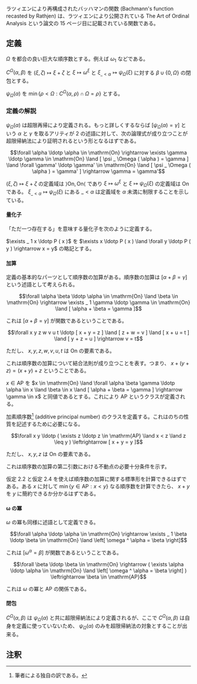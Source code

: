 ラツィエンにより再構成されたバッハマンの関数 (Bachmann's function recasted by Rathjen) は、ラツィエンにより公開されている The Art of Ordinal Analysis という論文の 15 ページ目に記載されている関数である。

== 定義 ==

\( \Omega \) を都合の良い巨大な順序数とする。例えば \( \omega _ 1 \) などである。

\( C ^ \Omega ( \alpha, \beta ) \) を \( ( \xi, \zeta ) \mapsto \xi + \zeta \) と \( \xi \mapsto \omega ^ \xi \) と \( \xi _ { \_ < \alpha } \mapsto \psi _ \Omega ( \xi ) \) に対する \( \beta \cup \{ 0, \Omega \} \) の閉包とする。

\( \psi _ \Omega ( \alpha ) \) を \( \min \{ \rho < \Omega : C ^ \Omega ( \alpha, \rho ) \cap \Omega = \rho \} \) とする。

=== 定義の解説 ===

\( \psi _ \Omega ( \alpha ) \) は超限再帰により定義される。もっと詳しくするならば \( [ \psi _ \Omega ( \alpha ) = \gamma ] \) という \( \alpha \) と \( \gamma \) を取るアリティが 2 の述語に対して、次の論理式が成り立つことが超限帰納法により証明されるという形となるはずである。

\[ \forall \alpha \ldotp \alpha \in \mathrm{On} \rightarrow \exists \gamma \ldotp \gamma \in \mathrm{On} \land [ \psi _ \Omega ( \alpha ) = \gamma ] \land \forall \gamma' \ldotp \gamma' \in \mathrm{On} \land [ \psi _ \Omega ( \alpha ) = \gamma' ] \rightarrow \gamma = \gamma' \]

\( ( \xi, \zeta ) \mapsto \xi + \zeta \) の定義域は \( \rangle \mathrm{On}, \mathrm{On} \langle \) であり \( \xi \mapsto \omega ^ \xi \) と \( \xi \mapsto \psi _ \Omega ( \xi ) \) の定義域は \( \mathrm{On} \) である。 \( \xi _ { \_ < \alpha } \mapsto \psi _ \Omega ( \xi ) \) にある \( \_ < \alpha \) は定義域を \( \alpha \) 未満に制限することを示している。

==== 量化子 ====

「ただ一つ存在する」を意味する量化子を次のように定義する。

{{User:Hexirp/bxu|定義 1.1}}
\( \exists _ 1 x \ldotp P ( x ) \) を \( \exists x \ldotp P ( x ) \land \forall y \ldotp P ( y ) \rightarrow x = y \) の略記とする。
{{User:Hexirp/bxl}}

==== 加算 ====

定義の基本的なパーツとして順序数の加算がある。順序数の加算は \( [ \alpha + \beta = \gamma ] \) という述語として考えられる。

{{User:Hexirp/bxu|仮定 2.1}}
\[ \forall \alpha \beta \ldotp \alpha \in \mathrm{On} \land \beta \in \mathrm{On} \rightarrow \exists _ 1 \gamma \ldotp \gamma \in \mathrm{On} \land [ \alpha + \beta = \gamma ] \]
{{User:Hexirp/bxl}}

これは \( [ \alpha + \beta = \gamma ] \) が関数であるということである。

{{User:Hexirp/bxu|仮定 2.2}}
\[ \forall x y z w v u t \ldotp [ x + y = z ] \land [ z + w = v ] \land [ x + u = t ] \land [ y + z = u ] \rightarrow v = t \]

ただし、 \( x, y, z, w, v, u, t \) は \( \mathrm{On} \) の要素である。
{{User:Hexirp/bxl}}

これは順序数の加算について結合法則が成り立つことを表す。つまり、 \( x + ( y + z ) = ( x + y ) + z \) ということである。

{{User:Hexirp/bxu|定義 2.3}}
\( x \in \mathrm{AP} \) を \( x \in \mathrm{On} \land \forall \alpha \beta \gamma \ldotp \alpha \in x \land \beta \in x \land [ \alpha + \beta = \gamma ] \rightarrow \gamma \in x \) と同値であるとする。これにより \( \mathrm{AP} \) というクラスが定義される。
{{User:Hexirp/bxl}}

加素順序数<ref group="note">筆者による独自の訳である。</ref> (additive principal number) のクラスを定義する。これはのちの性質を記述するために必要になる。

{{User:Hexirp/bxu|仮定 2.4}}
\[ \forall x y \ldotp ( \exists z \ldotp z \in \mathrm{AP} \land x < z \land z \leq y ) \leftrightarrow [ x + y = y ] \]

ただし、 \( x, y, z \) は \( \mathrm{On} \) の要素である。
{{User:Hexirp/bxl}}

これは順序数の加算の第二引数における不動点の必要十分条件を示す。

仮定 2.2 と仮定 2.4 を使えば順序数の加算に関する標準形を計算できるはずである。ある \( x \) に対して \( \min \{ y \in \mathrm{AP} : x < y \} \) なる順序数を計算できたら、 \( x + y \) を \( y \) に簡約できるか分かるはずである。

==== ω の冪 ====

\( \omega \) の冪も同様に述語として定義できる。

{{User:Hexirp/bxu|仮定 2.1}}
\[ \forall \alpha \ldotp \alpha \in \mathrm{On} \rightarrow \exists _ 1 \beta \ldotp \beta \in \mathrm{On} \land \left[ \omega ^ \alpha = \beta \right] \]
{{User:Hexirp/bxl}}

これは \( \left[ \omega ^ \alpha = \beta \right] \) が関数であるということである。

{{User:Hexirp/bxu|仮定 2.2}}
\[ \forall \beta \ldotp \beta \in \mathrm{On} \rightarrow ( \exists \alpha \ldotp \alpha \in \mathrm{On} \land \left[ \omega ^ \alpha = \beta \right] ) \leftrightarrow \beta \in \mathrm{AP} \]
{{User:Hexirp/bxl}}

これは \( \omega \) の冪と \( \mathrm{AP} \) の関係である。

==== 閉包 ====

\( C ^ \Omega ( \alpha, \beta ) \) は \( \psi _ \Omega ( \alpha ) \) と共に超限帰納法により定義されるが、ここで \( C ^ \Omega ( \alpha, \beta ) \) は自身を定義に使っていないため、 \( \psi _ \Omega ( \alpha ) \) のみを超限帰納法の対象とすることが出来る。

== 注釈 ==

<references group="note" />
